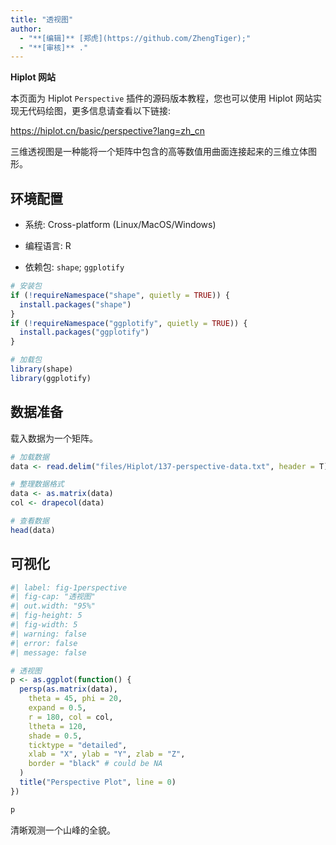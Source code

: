 ```yaml
---
title: "透视图"
author:
  - "**[编辑]** [郑虎](https://github.com/ZhengTiger);"
  - "**[审核]** ."
---
```


::: callout-note
**Hiplot 网站**

本页面为 Hiplot `Perspective` 插件的源码版本教程，您也可以使用 Hiplot 网站实现无代码绘图，更多信息请查看以下链接:

<https://hiplot.cn/basic/perspective?lang=zh_cn>
:::

三维透视图是一种能将一个矩阵中包含的高等数值用曲面连接起来的三维立体图形。

## 环境配置

-   系统: Cross-platform (Linux/MacOS/Windows)

-   编程语言: R

-   依赖包: `shape`; `ggplotify`

```r
# 安装包
if (!requireNamespace("shape", quietly = TRUE)) {
  install.packages("shape")
}
if (!requireNamespace("ggplotify", quietly = TRUE)) {
  install.packages("ggplotify")
}

# 加载包
library(shape)
library(ggplotify)
```

## 数据准备

载入数据为一个矩阵。

```r
# 加载数据
data <- read.delim("files/Hiplot/137-perspective-data.txt", header = T)

# 整理数据格式
data <- as.matrix(data)
col <- drapecol(data)

# 查看数据
head(data)
```

## 可视化

```r
#| label: fig-1perspective
#| fig-cap: "透视图"
#| out.width: "95%"
#| fig-height: 5
#| fig-width: 5
#| warning: false
#| error: false
#| message: false

# 透视图
p <- as.ggplot(function() {
  persp(as.matrix(data),
    theta = 45, phi = 20,
    expand = 0.5,
    r = 180, col = col,
    ltheta = 120,
    shade = 0.5,
    ticktype = "detailed",
    xlab = "X", ylab = "Y", zlab = "Z",
    border = "black" # could be NA
  )
  title("Perspective Plot", line = 0)
})

p
```

清晰观测一个山峰的全貌。


